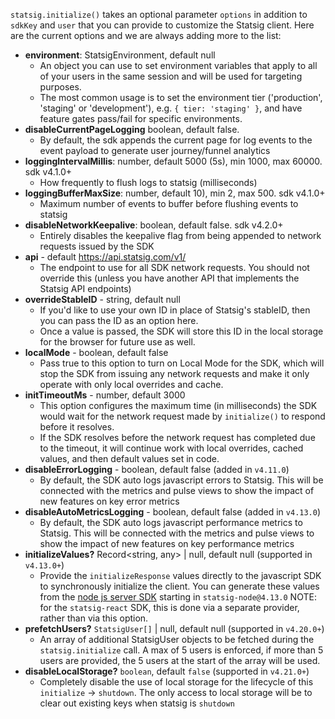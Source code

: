 `statsig.initialize()` takes an optional parameter `options` in addition to `sdkKey` and `user` that you can provide to customize the Statsig client. Here are the current options and we are always adding more to the list:

- **environment**: StatsigEnvironment, default null
  - An object you can use to set environment variables that apply to all of your users in the same session and will be used for targeting purposes.
  - The most common usage is to set the environment tier ('production', 'staging' or 'development'), e.g. `{ tier: 'staging' }`, and have feature gates pass/fail for specific environments.
- **disableCurrentPageLogging** boolean, default false.
  - By default, the sdk appends the current page for log events to the event payload to generate user journey/funnel analytics
- **loggingIntervalMillis**: number, default 5000 (5s), min 1000, max 60000. sdk v4.1.0+
  - How frequently to flush logs to statsig (milliseconds)
- **loggingBufferMaxSize**: number, default 10), min 2, max 500. sdk v4.1.0+
  - Maximum number of events to buffer before flushing events to statsig
- **disableNetworkKeepalive**: boolean, default false. sdk v4.2.0+
  - Entirely disables the keepalive flag from being appended to network requests issued by the SDK
- **api** - default https://api.statsig.com/v1/
  - The endpoint to use for all SDK network requests. You should not override this (unless you have another API that implements the Statsig API endpoints)
- **overrideStableID** - string, default null
  - If you'd like to use your own ID in place of Statsig's stableID, then you can pass the ID as an option here.
  - Once a value is passed, the SDK will store this ID in the local storage for the browser for future use as well.
- **localMode** - boolean, default false
  - Pass true to this option to turn on Local Mode for the SDK, which will stop the SDK from issuing any network requests and make it only operate with only local overrides and cache.
- **initTimeoutMs** - number, default 3000
  - This option configures the maximum time (in milliseconds) the SDK would wait for the network request made by `initialize()` to respond before it resolves.
  - If the SDK resolves before the network request has completed due to the timeout, it will continue work with local overrides, cached values, and then default values set in code.
- **disableErrorLogging** - boolean, default false (added in `v4.11.0`)
  - By default, the SDK auto logs javascript errors to Statsig. This will be connected with the metrics and pulse views to show the impact of new features on key error metrics
- **disableAutoMetricsLogging** - boolean, default false (added in `v4.13.0`)
  - By default, the SDK auto logs javascript performance metrics to Statsig. This will be connected with the metrics and pulse views to show the impact of new features on key performance metrics
- **initializeValues?** Record<string, any> | null, default null (supported in `v4.13.0+`)
  - Provide the `initializeResponse` values directly to the javascript SDK to synchronously initialize the client. You can generate these values from the [node js server SDK](https://github.com/statsig-io/node-js-server-sdk/releases/tag/v4.13.0) starting in `statsig-node@4.13.0` NOTE: for the `statsig-react` SDK, this is done via a separate provider, rather than via this option.
- **prefetchUsers?** `StatsigUser[]` | null, default null (supported in `v4.20.0+`)
  - An array of additional StatsigUser objects to be fetched during the `statsig.initialize` call. A max of 5 users is enforced, if more than 5 users are provided, the 5 users at the start of the array will be used.
- **disableLocalStorage?** `boolean`, default `false` (supported in `v4.21.0+`)
  - Completely disable the use of local storage for the lifecycle of this `initialize` -> `shutdown`.  The only access to local storage will be to clear out existing keys when statsig is `shutdown`
